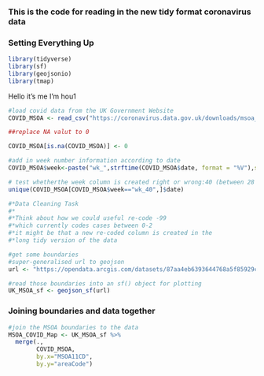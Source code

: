 ### This is the code for reading in the new tidy format coronavirus data

### Setting Everything Up

```{r setup, include=FALSE}
library(tidyverse)
library(sf)
library(geojsonio)
library(tmap)
```

Hello it's me I'm hou1


```{r dataSetup}
#load covid data from the UK Government Website
COVID_MSOA <- read_csv("https://coronavirus.data.gov.uk/downloads/msoa_data/MSOAs_latest.csv")

##replace NA valut to 0

COVID_MSOA[is.na(COVID_MSOA)] <- 0

#add in week number information according to date 
COVID_MSOA$week<-paste("wk_",strftime(COVID_MSOA$date, format = "%V"),sep="")

# test whetherthe week column is created right or wrong:40 (between 28 September and 4 October 2020)
unique(COVID_MSOA[COVID_MSOA$week=="wk_40",]$date)

#*Data Cleaning Task
#*
#*Think about how we could useful re-code -99 
#*which currently codes cases between 0-2
#*it might be that a new re-coded column is created in the
#*long tidy version of the data

#get some boundaries
#super-generalised url to geojson
url <- "https://opendata.arcgis.com/datasets/87aa4eb6393644768a5f85929cc704c2_0.geojson"

#read those boundaries into an sf() object for plotting
UK_MSOA_sf <- geojson_sf(url)
```

### Joining boundaries and data together

```{r mapJoin}
#join the MSOA boundaries to the data
MSOA_COVID_Map <- UK_MSOA_sf %>% 
  merge(.,
        COVID_MSOA,
        by.x="MSOA11CD",
        by.y="areaCode")

```
